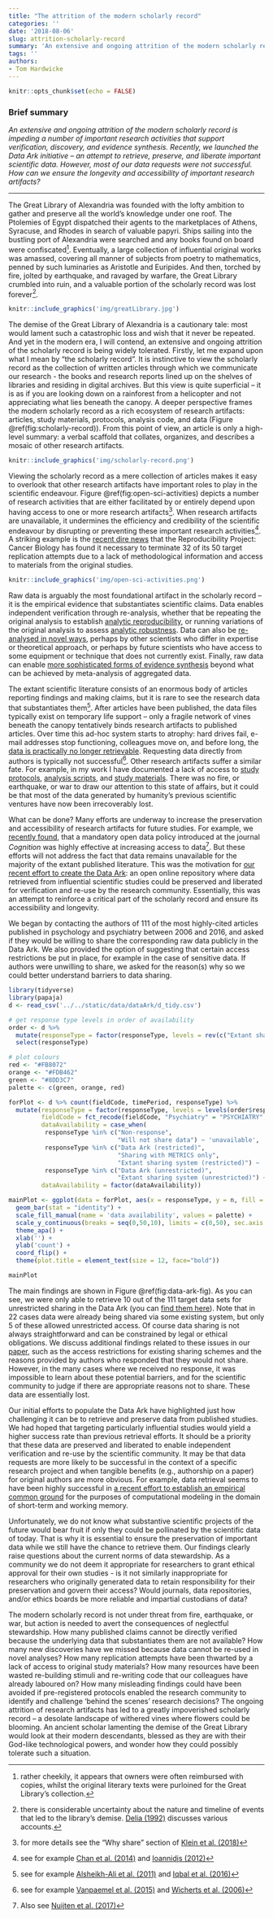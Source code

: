 ```yaml
---
title: "The attrition of the modern scholarly record"
categories: ''
date: '2018-08-06'
slug: attrition-scholarly-record
summary: 'An extensive and ongoing attrition of the modern scholarly record is impeding a number of important research activities that support verification, discovery, and evidence synthesis. Recently, we launched the Data Ark initiative -- an attempt to retrieve, preserve, and liberate important scientific data. However, most of our data requests were not successful. How can we ensure the longevity and accessibility of important research artifacts?'
tags: ''
authors:
- Tom Hardwicke
---
```


```r
knitr::opts_chunk$set(echo = FALSE)
```

### Brief summary
*An extensive and ongoing attrition of the modern scholarly record is impeding a number of important research activities that support verification, discovery, and evidence synthesis. Recently, we launched the Data Ark initiative -- an attempt to retrieve, preserve, and liberate important scientific data. However, most of our data requests were not successful. How can we ensure the longevity and accessibility of important research artifacts?*

***  

The Great Library of Alexandria was founded with the lofty ambition to gather and preserve all the world's knowledge under one roof. The Ptolemies of Egypt dispatched their agents to the marketplaces of Athens, Syracuse, and Rhodes in search of valuable papyri. Ships sailing into the bustling port of Alexandria were searched and any books found on board were confiscated[^confiscated]. Eventually, a large collection of influential original works was amassed, covering all manner of subjects from poetry to mathematics, penned by such luminaries as Aristotle and Euripides. And then, torched by fire, jolted by earthquake, and ravaged by warfare, the Great Library crumbled into ruin, and a valuable portion of the scholarly record was lost forever[^destruction].

[^confiscated]: rather cheekily, it appears that owners were often reimbursed with copies, whilst the original literary texts were purloined for the Great Library's collection.

[^destruction]: there is considerable uncertainty about the nature and timeline of events that led to the library's demise. [Delia (1992)](http://dx.doi.org/10.2307/2165947) discusses various accounts.

```r
knitr::include_graphics('img/greatLibrary.jpg')
```

The demise of the Great Library of Alexandria is a cautionary tale: most would lament such a catastrophic loss and wish that it never be repeated. And yet in the modern era, I will contend, an extensive and ongoing attrition of the scholarly record is being widely tolerated. Firstly, let me expand upon what I mean by "the scholarly record". It is instinctive to view the scholarly record as the collection of written articles through which we communicate our research - the books and research reports lined up on the shelves of libraries and residing in digital archives. But this view is quite superficial -- it is as if you are looking down on a rainforest from a helicopter and not appreciating what lies beneath the canopy. A deeper perspective frames the modern scholarly record as a rich ecosystem of research artifacts: articles, study materials, protocols, analysis code, and data (Figure \@ref(fig:scholarly-record)). From this point of view, an article is only a high-level summary: a verbal scaffold that collates, organizes, and describes a mosaic of other research artifacts.

```r
knitr::include_graphics('img/scholarly-record.png')
```

Viewing the scholarly record as a mere collection of articles makes it easy to overlook that other research artifacts have important roles to play in the scientific endeavour. Figure \@ref(fig:open-sci-activities) depicts a number of research activities that are either facilitated by or entirely depend upon having access to one or more research artifacts[^klein]. When research artifacts are unavailable, it undermines the efficiency and credibility of the scientific endeavour by disrupting or preventing these important research activities[^undermines]. A striking example is the [recent dire news](https://dx.doi.org/10.1126/science.aau9619) that the Reproducibility Project: Cancer Biology has found it necessary to terminate 32 of its 50 target replication attempts due to a lack of methodological information and access to materials from the original studies. 

[^klein]: for more details see the "Why share" section of [Klein et al. (2018)](https://doi.org/10.1525/collabra.158)
[^undermines]: see for example [Chan et al. (2014)](https://dx.doi.org/10.1016/
S0140-6736(13)62296-5) and [Ioannidis (2012)](https://dx.doi.org/10.1177/1745691612464056)

```r
knitr::include_graphics('img/open-sci-activities.png')
```

Raw data is arguably the most foundational artifact in the scholarly record -- it is the empirical evidence that substantiates scientific claims. Data enables independent verification through re-analysis, whether that be repeating the original analysis to establish [analytic reproducibility](https://dx.doi.org/10.31222/osf.io/39cfb), or running variations of the original analysis to assess [analytic robustness](https://dx.doi.org/10.1177/1745691616658637). Data can also be [re-analysed in novel ways](http://dx.plos.org/10.1371/journal.pcbi.1005037), perhaps by other scientists who differ in expertise or theoretical approach, or perhaps by future scientists who have access to some equipment or technique that does not currently exist. Finally, raw data can enable [more sophisticated forms of evidence synthesis](https://doi.org/10.1136/bmj.c221) beyond what can be achieved by meta-analysis of aggregated data. 

The extant scientific literature consists of an enormous body of articles reporting findings and making claims, but it is rare to see the research data that substantiates them[^noDataPublished]. After articles have been published, the data files typically exist on temporary life support -- only a fragile network of vines beneath the canopy tentatively binds research artifacts to published articles. Over time this ad-hoc system starts to atrophy: hard drives fail, e-mail addresses stop functioning, colleagues move on, and before long, the [data is practically no longer retrievable](https://dx.doi.org/10.1016/j.cub.2013.11.014). Requesting data directly from authors is typically not successful[^noDataShared]. Other research artifacts suffer a similar fate. For example, in my work I have documented a lack of access to [study protocols](https://dx.doi.org/10.31222/osf.io/fzpcy), [analysis scripts](https://dx.doi.org/10.17605/OSF.IO/39CFB), and [study materials](https://doi.org/10.1371/journal.pbio.1002456). There was no fire, or earthquake, or war to draw our attention to this state of affairs, but it could be that most of the data generated by humanity’s previous scientific ventures have now been irrecoverably lost.

[^noDataPublished]: see for example [Alsheikh-Ali et al. (2011)](https://dx.doi.org/10.1371/journal.pone.0024357) and [Iqbal et al. (2016)](https://dx.doi.org/10.1371/journal.pbio.1002333)
[^noDataShared]: see for example [Vanpaemel et al. (2015)](http://doi.org/10.1525/collabra.13) and [Wicherts et al. (2006)](https://doi.org/10.1037/0003-066X.61.7.726)

What can be done? Many efforts are underway to increase the preservation and accessibility of research artifacts for future studies. For example, we [recently found](https://dx.doi.org/10.31222/osf.io/39cfb), that a mandatory open data policy introduced at the journal *Cognition* was highly effective at increasing access to data[^nuijten]. But these efforts will not address the fact that data remains unavailable for the majority of the extant published literature. This was the motivation for [our recent effort to create the Data Ark](https://doi.org/10.1371/journal.pone.0201856): an open online repository where data retrieved from influential scientific studies could be preserved and liberated for verification and re-use by the research community. Essentially, this was an attempt to reinforce a critical part of the scholarly record and ensure its accessibility and longevity. 

[^nuijten]: Also see [Nuijten et al. (2017)](https://dx.doi.org/10.1525/collabra.102)

We began by contacting the authors of 111 of the most highly-cited articles published in psychology and psychiatry between 2006 and 2016, and asked if they would be willing to share the corresponding raw data publicly in the Data Ark. We also provided the option of suggesting that certain access restrictions be put in place, for example in the case of sensitive data. If authors were unwilling to share, we asked for the reason(s) why so we could better understand barriers to data sharing.

```r
library(tidyverse)
library(papaja)
d <- read_csv('../../static/data/dataArk/d_tidy.csv')

# get response type levels in order of availability
order <- d %>% 
  mutate(responseType = factor(responseType, levels = rev(c("Extant sharing system (unrestricted)", "Data Ark (unrestricted)", "Extant sharing system (restricted)", "Data Ark (restricted)", "Sharing with METRICS only", "Will not share data", "Non-response")), ordered = T)) %>%
  select(responseType)

# plot colours
red <- "#FB8072"
orange <- "#FDB462"
green <- "#8DD3C7"
palette <- c(green, orange, red)

forPlot <- d %>% count(fieldCode, timePeriod, responseType) %>%
  mutate(responseType = factor(responseType, levels = levels(order$responseType), ordered = T),
         fieldCode = fct_recode(fieldCode, "Psychiatry" = "PSYCHIATRY", "Psychology" = "PSYCHOLOGY"),
         dataAvailability = case_when(
          responseType %in% c("Non-response",
                              "Will not share data") ~ 'unavailable',
          responseType %in% c("Data Ark (restricted)", 
                              "Sharing with METRICS only", 
                              "Extant sharing system (restricted)") ~ 'partly available',
          responseType %in% c("Data Ark (unrestricted)", 
                              "Extant sharing system (unrestricted)") ~ 'available'),
         dataAvailability = factor(dataAvailability))

mainPlot <- ggplot(data = forPlot, aes(x = responseType, y = n, fill = dataAvailability)) +
  geom_bar(stat = "identity") +
  scale_fill_manual(name = 'data availability', values = palette) +
  scale_y_continuous(breaks = seq(0,50,10), limits = c(0,50), sec.axis = sec_axis(~ . / nrow(d)*100, name = "percentage (N = 111)")) +
  theme_apa() +
  xlab('') +
  ylab('count') +
  coord_flip() +
  theme(plot.title = element_text(size = 12, face="bold"))
```

```r
mainPlot
```

The main findings are shown in Figure \@ref(fig:data-ark-fig). As you can see, we were only able to retrieve 10 out of the 111 target data sets for unrestricted sharing in the Data Ark (you can [find them here](https://osf.io/view/DataArk/)). Note that in 22 cases data were already being shared via some existing system, but only 5 of these allowed unrestricted access. Of course data sharing is not always straightforward and can be constrained by legal or ethical obligations. We discuss additional findings related to these issues in our [paper](https://doi.org/10.1371/journal.pone.0201856), such as the access restrictions for existing sharing schemes and the reasons provided by authors who responded that they would not share. However, in the many cases where we received no response, it was impossible to learn about these potential barriers, and for the scientific community to judge if there are appropriate reasons not to share. These data are essentially lost.

Our initial efforts to populate the Data Ark have highlighted just how challenging it can be to retrieve and preserve data from published studies. We had hoped that targeting particularly influential studies would yield a higher success rate than previous retrieval efforts. It should be a priority that these data are preserved and liberated to enable independent verification and re-use by the scientific community. It may be that data requests are more likely to be successful in the context of a specific research project and when tangible benefits (e.g., authorship on a paper) for original authors are more obvious. For example, data retrieval seems to have been highly successful in [a recent effort to establish an empirical common ground](https://orca.cf.ac.uk/109813/1/Morey.%20Benchmarks%20for%20model.pdf) for the purposes of computational modeling in the domain of short-term and working memory.

Unfortunately, we do not know what substantive scientific projects of the future would bear fruit if only they could be pollinated by the scientific data of today. That is why it is essential to ensure the preservation of important data while we still have the chance to retrieve them. Our findings clearly raise questions about the current norms of data stewardship. As a community we do not deem it appropriate for researchers to grant ethical approval for their own studies - is it not similarly inappropriate for  researchers who originally generated data to retain responsibility for their preservation and govern their access? Would journals, data repositories, and/or ethics boards be more reliable and impartial custodians of data? 

The modern scholarly record is not under threat from fire, earthquake, or war, but action is needed to avert the consequences of neglectful stewardship. How many published claims cannot be directly verified because the underlying data that substantiates them are not available? How many new discoveries have we missed because data cannot be re-used in novel analyses? How many replication attempts have been thwarted by a lack of access to original study materials? How many resources have been wasted re-building stimuli and re-writing code that our colleagues have already laboured on? How many misleading findings could have been avoided if pre-registered protocols enabled the research community to identify and challenge 'behind the scenes' research decisions? The ongoing attrition of research artifacts has led to a greatly impoverished scholarly record -- a desolate landscape of withered vines where flowers could be blooming. An ancient scholar lamenting the demise of the Great Library would look at their modern descendants, blessed as they are with their God-like technological powers, and wonder how they could possibly tolerate such a situation.


